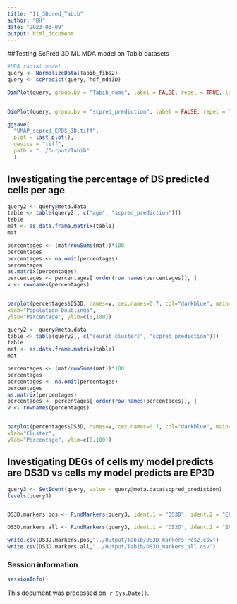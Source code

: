 ```yaml
---
title: "11_3Dpred_Tabib"
author: "BH"
date: "2023-03-09"
output: html_document
---
```


##Testing ScPred 3D ML MDA model on Tabib datasets
```r
#MDA radial model
query <- NormalizeData(Tabib_fibs2)
query <- scPredict(query, hdf_mda3D)

DimPlot(query, group.by = "Tabib_name", label = FALSE, repel = TRUE, label.size=2, seed=123)
        

DimPlot(query, group.by = "scpred_prediction", label = FALSE, repel = TRUE, seed=123, cols = c("darkblue", "deeppink3", "antiquewhite4"))

ggsave(
  "UMAP_scpred_EPDS_3D.tiff",
  plot = last_plot(),
  device = "tiff",
  path = "../Output/Tabib"
  )
```

## Investigating the percentage of DS predicted cells per age

```r
query2 <- query@meta.data
table <- table(query2[, c("age", "scpred_prediction")])
table
mat <- as.data.frame.matrix(table)
mat

percentages <- (mat/rowSums(mat))*100
percentages
percentages <- na.omit(percentages)
percentages
as.matrix(percentages)
percentages <- percentages[ order(row.names(percentages)), ]
v <- rownames(percentages)


barplot(percentages$DS3D, names=v, cex.names=0.7, col="darkblue", main="Percentage of predicted deeply senescent cells",
xlab="Population Doublings",
ylab="Percentage", ylim=c(0,100))
```
```r
query2 <- query@meta.data
table <- table(query2[, c("seurat_clusters", "scpred_prediction")])
table
mat <- as.data.frame.matrix(table)
mat

percentages <- (mat/rowSums(mat))*100
percentages
percentages <- na.omit(percentages)
percentages
as.matrix(percentages)
percentages <- percentages[ order(row.names(percentages)), ]
v <- rownames(percentages)


barplot(percentages$DS3D, names=v, cex.names=0.7, col="darkblue", main="Percentage of predicted deeply senescent cells",
xlab="Cluster",
ylab="Percentage", ylim=c(0,100))
```
## Investigating DEGs of cells my model predicts are DS3D vs cells my model predicts are EP3D

```r
query3 <- SetIdent(query, value = query@meta.data$scpred_prediction)
levels(query3)


DS3D.markers.pos <- FindMarkers(query3, ident.1 = "DS3D", ident.2 = "EP3D", only.pos = TRUE, min.pct=0.25)

DS3D.markers.all <- FindMarkers(query3, ident.1 = "DS3D", ident.2 = "EP3D", only.pos = FALSE, min.pct=0.25)

write.csv(DS3D.markers.pos,"../Output/Tabib/DS3D_markers_Pos2.csv")
write.csv(DS3D.markers.all,"../Output/Tabib/DS3D_markers_all.csv")

```

### Session information
```r
sessionInfo()
```

This document was processed on: `r Sys.Date()`.
